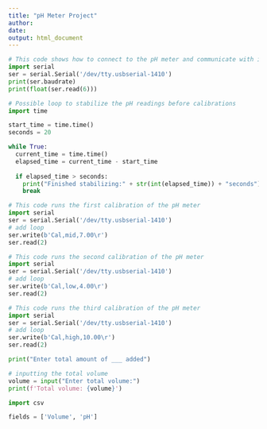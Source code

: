 ```yaml
---
title: "pH Meter Project"
author:
date: 
output: html_document
---
```



```python
# This code shows how to connect to the pH meter and communicate with it
import serial
ser = serial.Serial('/dev/tty.usbserial-1410')
print(ser.baudrate)
print(float(ser.read(6)))
```

```python
# Possible loop to stabilize the pH readings before calibrations
import time

start_time = time.time()
seconds = 20

while True:
  current_time = time.time()
  elapsed_time = current_time - start_time
  
  if elapsed_time > seconds:
    print("Finished stabilizing:" + str(int(elapsed_time)) + "seconds")
    break
```


```python
# This code runs the first calibration of the pH meter
import serial
ser = serial.Serial('/dev/tty.usbserial-1410')
# add loop
ser.write(b'Cal,mid,7.00\r')
ser.read(2)
```

```python
# This code runs the second calibration of the pH meter
import serial
ser = serial.Serial('/dev/tty.usbserial-1410')
# add loop
ser.write(b'Cal,low,4.00\r')
ser.read(2)
```

```python
# This code runs the third calibration of the pH meter
import serial
ser = serial.Serial('/dev/tty.usbserial-1410')
# add loop
ser.write(b'Cal,high,10.00\r')
ser.read(2)
```

```python
print("Enter total amount of ___ added")

# inputting the total volume
volume = input("Enter total volume:")
print(f'Total volume: {volume}')

```

```python
import csv

fields = ['Volume', 'pH']

```

